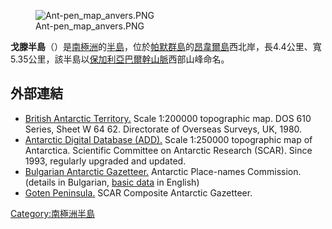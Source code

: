 [[Image:Ant-pen_map_anvers.PNG|thumb]]

{{coord|64|20|20|S|63|37|40|W|display=title}}

'''戈滕半島'''（{{lang-en|Goten Peninsula}}）是[[南極洲|南極洲]]的[[半島|半島]]，位於[[帕默群島|帕默群島]]的[[昂韋爾島|昂韋爾島]]西北岸，長4.4公里、寬5.35公里，該半島以[[保加利亞|保加利亞]][[巴爾幹山脈|巴爾幹山脈]]西部山峰命名。

==外部連結==
* [http://data.aad.gov.au/aadc/mapcat/display_map.cfm?map_id=3217 British Antarctic Territory.] {{Wayback|url=http://data.aad.gov.au/aadc/mapcat/display_map.cfm?map_id=3217 |date=20131110123643 }}  Scale 1:200000 topographic map.  DOS 610 Series, Sheet W 64 62.  Directorate of Overseas Surveys, UK, 1980.
* [http://www.add.scar.org Antarctic Digital Database (ADD).] {{Wayback|url=http://www.add.scar.org/ |date=20170305000653 }} Scale 1:250000 topographic map of Antarctica. Scientific Committee on Antarctic Research (SCAR). Since 1993, regularly upgraded and updated.
* [http://apcbg.org/gazet-bg.doc Bulgarian Antarctic Gazetteer.] {{Wayback|url=http://apcbg.org/gazet-bg.doc |date=20131012104624 }} Antarctic Place-names Commission. (details in Bulgarian, [http://apcbg.org/gazet.htm basic data] {{Wayback|url=http://apcbg.org/gazet.htm |date=20160304071225 }} in English)
* [https://data.aad.gov.au/aadc/gaz/scar/display_name.cfm?gaz_id=137777 Goten Peninsula.] SCAR Composite Antarctic Gazetteer.

{{Antarctica-geo-stub}}
[[Category:南極洲半島|Category:南極洲半島]]